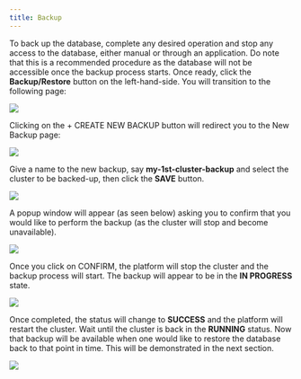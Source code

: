 ```yaml
---
title: Backup
---
```


To back up the database, complete any desired operation and stop any access to the database, 
either manual or through an application. Do note that this is a recommended procedure as the 
database will not be accessible once the backup process starts. Once ready, click the 
**Backup/Restore** button on the left-hand-side. You will transition to the following page:

<Frame caption="Figure 19 BACKUP/RESTORE page">
  <img src="/images/19.png" />
</Frame>

Clicking on the + CREATE NEW BACKUP button will redirect you to the New Backup page:

<Frame caption="Figure 20 Create a Backup">
  <img src="/images/20.png" />
</Frame>

Give a name to the new backup, say **my-1st-cluster-backup** and select the cluster to be 
backed-up, then click the **SAVE** button.

<Frame caption="Figure 21 Define Backup parameters">
  <img src="/images/21.png" />
</Frame>

A popup window will appear (as seen below) asking you to confirm that you would like to 
perform the backup (as the cluster will stop and become unavailable).

<Frame caption="Figure 22 Confirm restore">
  <img src="/images/22.jpg" />
</Frame>

Once you click on CONFIRM, the platform will stop the cluster and the backup process will 
start. The backup will appear to be in the **IN PROGRESS** state.

<Frame caption="Figure 23 Backup in progress">
  <img src="/images/23.png" />
</Frame>

Once completed, the status will change to **SUCCESS** and the platform will restart the cluster. 
Wait until the cluster is back in the **RUNNING** status. Now that backup will be available when 
one would like to restore the database back to that point in time. This will be demonstrated in 
the next section.


<Frame caption="Figure 24 Backup completed">
  <img src="/images/24.png" />
</Frame>